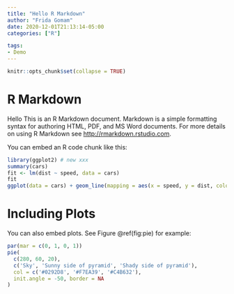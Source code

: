 ```yaml
---
title: "Hello R Markdown"
author: "Frida Gomam"
date: 2020-12-01T21:13:14-05:00
categories: ["R"]

tags:
- Demo
---
```


```r
knitr::opts_chunk$set(collapse = TRUE)
```

# R Markdown
Hello
This is an R Markdown document. Markdown is a simple formatting syntax for authoring HTML, PDF, and MS Word documents. For more details on using R Markdown see <http://rmarkdown.rstudio.com>.

You can embed an R code chunk like this:

```r
library(ggplot2) # new xxx
summary(cars)
fit <- lm(dist ~ speed, data = cars)
fit
ggplot(data = cars) + geom_line(mapping = aes(x = speed, y = dist, color = "red")) # new xxx
```


# Including Plots

You can also embed plots. See Figure \@ref(fig:pie) for example:

```r
par(mar = c(0, 1, 0, 1))
pie(
  c(280, 60, 20),
  c('Sky', 'Sunny side of pyramid', 'Shady side of pyramid'),
  col = c('#0292D8', '#F7EA39', '#C4B632'),
  init.angle = -50, border = NA
)
```
